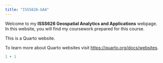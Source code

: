 ```yaml
---
title: "ISSS626-GAA"
---
```


Welcome to my **ISSS626 Geospatial Analytics and Applications** webpage. In this website, you will find my coursework prepared for this course.

This is a Quarto website.

To learn more about Quarto websites visit <https://quarto.org/docs/websites>.

```r
1 + 1
```
